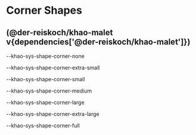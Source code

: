
<Meta title="Khao-Malet/Corner Shapes" />

# Corner Shapes

## (@der-reiskoch/khao-malet v{dependencies['@der-reiskoch/khao-malet']})

<div className="sb-container">
  <div className='container'>
    <div className="shape-item">
      <div className="shape-example shape-none"></div>
      <p>--khao-sys-shape-corner-none</p>
    </div>
    <div className="shape-item">
      <div className="shape-example shape-extra-small"></div>
      <p>--khao-sys-shape-corner-extra-small</p>
    </div>
     <div className="shape-item">
      <div className="shape-example shape-small"></div>
      <p>--khao-sys-shape-corner-small</p>
    </div>
    <div className="shape-item">
      <div className="shape-example shape-medium"></div>
      <p>--khao-sys-shape-corner-medium</p>
    </div>
    <div className="shape-item">
      <div className="shape-example shape-large"></div>
      <p>--khao-sys-shape-corner-large</p>
    </div>
    <div className="shape-item">
      <div className="shape-example shape-extra-large"></div>
      <p>--khao-sys-shape-corner-extra-large</p>
    </div>
     <div className="shape-item">
      <div className="shape-example shape-extra-full"></div>
      <p>--khao-sys-shape-corner-full</p>
    </div>

  </div>
 </div>

<style>
  {`

  .sb-container {
    margin-top: 24px;
    margin-bottom: 48px;
  }

  .container {
    display:flex;
    flex-direction: row;
    justify-content: flex-start;
    align-items: center;
    flex-wrap: wrap;
    
  }

  .shape-item {
    display:flex;
    flex-direction: column;
    justify-content: center;
    align-items: center;
    width: 300px;

    p {
      wrap: no-wrap;
    }

  }

  .shape-example {
    display: block;
    background-color: gray;
    width: 100px;
    height: 40px; 
  }

  .shape-none {
    border-radius: var(--khao-sys-shape-corner-none);
  }

  .shape-extra-small {
    border-radius: var(--khao-sys-shape-corner-extra-small);
  }

  .shape-small {
    border-radius: var(--khao-sys-shape-corner-small);
  }

  .shape-medium {
    border-radius: var(--khao-sys-shape-corner-medium);
  }

  .shape-large {
    border-radius: var(--khao-sys-shape-corner-large);
  }

  .shape-extra-large {
    border-radius: var(--khao-sys-shape-corner-extra-large);
  }

  .shape-extra-full {
    border-radius: var(--khao-sys-shape-corner-full);
    width: 50px;
    height: 50px;
  }

  `}
</style>
